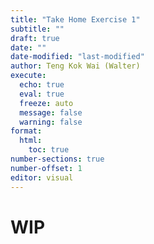 ```yaml
---
title: "Take Home Exercise 1"
subtitle: ""
draft: true
date: ""
date-modified: "last-modified"
author: Teng Kok Wai (Walter)
execute:
  echo: true
  eval: true
  freeze: auto
  message: false
  warning: false
format:
  html:
    toc: true
number-sections: true
number-offset: 1
editor: visual
---
```


# WIP